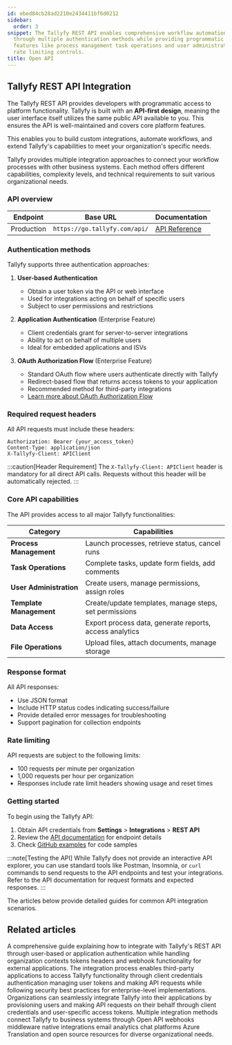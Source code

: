 ```yaml
---
id: ebed84cb28ad2210e2434411bf6d0212
sidebar:
  order: 3
snippet: The Tallyfy REST API enables comprehensive workflow automation and integration
  through multiple authentication methods while providing programmatic access to platform
  features like process management task operations and user administration with proper
  rate limiting controls.
title: Open API
---
```


## Tallyfy REST API Integration

The Tallyfy REST API provides developers with programmatic access to platform functionality. Tallyfy is built with an **API-first design**, meaning the user interface itself utilizes the same public API available to you. This ensures the API is well-maintained and covers core platform features.

This enables you to build custom integrations, automate workflows, and extend Tallyfy's capabilities to meet your organization's specific needs.

Tallyfy provides multiple integration approaches to connect your workflow processes with other business systems. Each method offers different capabilities, complexity levels, and technical requirements to suit various organizational needs.

### API overview

| Endpoint | Base URL | Documentation |
|----------|----------|---------------|
| Production | `https://go.tallyfy.com/api/` | [API Reference](https://go.tallyfy.com/api/) |

### Authentication methods

Tallyfy supports three authentication approaches:

1. **User-based Authentication**
   - Obtain a user token via the API or web interface
   - Used for integrations acting on behalf of specific users
   - Subject to user permissions and restrictions

2. **Application Authentication** (Enterprise Feature)
   - Client credentials grant for server-to-server integrations
   - Ability to act on behalf of multiple users
   - Ideal for embedded applications and ISVs

3. **OAuth Authorization Flow** (Enterprise Feature)
   - Standard OAuth flow where users authenticate directly with Tallyfy
   - Redirect-based flow that returns access tokens to your application
   - Recommended method for third-party integrations
   - [Learn more about OAuth Authorization Flow](/products/pro/integrations/open-api/oauth-authorization-flow/)

### Required request headers

All API requests must include these headers:

```
Authorization: Bearer {your_access_token}
Content-Type: application/json
X-Tallyfy-Client: APIClient
```

:::caution[Header Requirement]
The `X-Tallyfy-Client: APIClient` header is mandatory for all direct API calls. Requests without this header will be automatically rejected.
:::

### Core API capabilities

The API provides access to all major Tallyfy functionalities:

| Category | Capabilities |
|----------|--------------|
| **Process Management** | Launch processes, retrieve status, cancel runs |
| **Task Operations** | Complete tasks, update form fields, add comments |
| **User Administration** | Create users, manage permissions, assign roles |
| **Template Management** | Create/update templates, manage steps, set permissions |
| **Data Access** | Export process data, generate reports, access analytics |
| **File Operations** | Upload files, attach documents, manage storage |

### Response format

All API responses:
- Use JSON format
- Include HTTP status codes indicating success/failure
- Provide detailed error messages for troubleshooting
- Support pagination for collection endpoints

### Rate limiting

API requests are subject to the following limits:

- 100 requests per minute per organization
- 1,000 requests per hour per organization
- Responses include rate limit headers showing usage and reset times

### Getting started

To begin using the Tallyfy API:

1. Obtain API credentials from **Settings** > **Integrations** > **REST API**
2. Review the [API documentation](https://go.tallyfy.com/api/) for endpoint details
3. Check [GitHub examples](https://github.com/tallyfy/api-support/) for code samples

:::note[Testing the API]
While Tallyfy does not provide an interactive API explorer, you can use standard tools like Postman, Insomnia, or `curl` commands to send requests to the API endpoints and test your integrations. Refer to the API documentation for request formats and expected responses.
:::

The articles below provide detailed guides for common API integration scenarios.


<PageTree />


## Related articles
<CardGrid>
<LinkTitleCard header="<b>Open Api > Integrate with Tallyfy using the API</b>" href="/products/pro/integrations/open-api/how-to-integrate-with-tallyfy-using-api/" > A comprehensive guide explaining how to integrate with Tallyfy's REST API through user-based or application authentication while handling organization contexts tokens headers and webhook functionality for external applications. </LinkTitleCard>
<LinkTitleCard header="<b>Open Api > API usage as a third-party application instead of a user</b>" href="/products/pro/integrations/open-api/access-api-as-a-third-party-application-instead-of-a-user/" > The integration process enables third-party applications to access Tallyfy functionality through client credentials authentication managing user tokens and making API requests while following security best practices for enterprise-level implementations. </LinkTitleCard>
<LinkTitleCard header="<b>Open Api > API usage as a third-party application instead of a user</b>" href="/products/pro/integrations/open-api/access-api-as-a-third-party-application-instead-of-a-user/" > Organizations can seamlessly integrate Tallyfy into their applications by provisioning users and making API requests on their behalf through client credentials and user-specific access tokens. </LinkTitleCard>
<LinkTitleCard header="<b>Pro > Integrations</b>" href="/products/pro/integrations/" > Multiple integration methods connect Tallyfy to business systems through Open API webhooks middleware native integrations email analytics chat platforms Azure Translation and open source resources for diverse organizational needs. </LinkTitleCard>
</CardGrid>